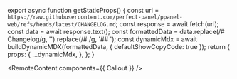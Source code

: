 
export async function getStaticProps() {
  const url = `https://raw.githubusercontent.com/perfect-panel/ppanel-web/refs/heads/latest/CHANGELOG.md`;
  const response = await fetch(url);
  const data = await response.text();
  const formattedData = data.replace(/# Changelog/g, '').replace(/# /g, '## ');
  const dynamicMdx = await buildDynamicMDX(formattedData, { defaultShowCopyCode: true });
  return {
    props: {
      ...dynamicMdx,
    },
  };
}

<RemoteContent components={{ Callout }} />
